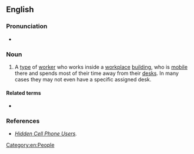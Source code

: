 ==English==

===Pronunciation===
* {{audio|en|En-au-corridor warrior.ogg|Audio (AU)}}

===Noun===
{{en-noun}}

# {{lb|en|slang|business}} A [[type]] of [[worker]] who works inside a [[workplace]] [[building]], who is [[mobile]] there and spends most of their time away from their [[desk]]s. In many cases they may not even have a specific assigned desk.

====Related terms====
* {{l|en|road warrior}}

===References===
* ''[https://web.archive.org/web/20070811031303/http://www.voicecon.com/enews/2007/07/24/issue-183-hidden-cellphone-users/ Hidden Cell Phone Users].''

[[Category:en:People]]